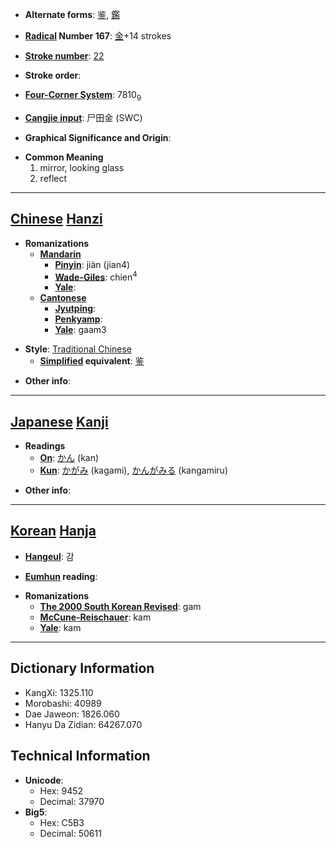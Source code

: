 * '''Alternate forms''': [[鉴]], [[鑑]]

* '''[[Wiktionary:Chinese radical index| Radical]] Number 167''': [[Wiktionary:Chinese radical index 金|金]]+14 strokes

* '''[[Wiktionary:Chinese total strokes index|Stroke number]]''': [[Wiktionary:Chinese total strokes index 22|22]]

* '''Stroke order''': 

* '''[[Wiktionary:Chinese four corner index|Four-Corner System]]''': 7810<sub>9</sub>

* '''[[Wiktionary:Chinese Cangjie index|Cangjie input]]''': 尸田金 (SWC)

* '''Graphical Significance and Origin''': 

* '''Common Meaning'''
*#mirror, looking glass
*# reflect


----

== [[Chinese]] [[Hanzi]] ==

* '''Romanizations'''
** '''[[Mandarin]]'''
*** '''[[Pinyin]]''': jiàn (jian4)
*** '''[[Wade-Giles]]''': chien<sup>4</sup>
*** '''[[Yale]]''': 
** '''[[Cantonese]]'''
*** '''[[Jyutping]]''':
*** '''[[Penkyamp]]''': 
*** '''[[Yale]]''': gaam3

* '''Style''': [[Traditional Chinese]] 
** '''[[Simplified Chinese|Simplified]] equivalent''': [[鉴]]

* '''Other info''': 

----

== [[Japanese]] [[Kanji]] ==

* '''Readings'''
** '''[[On]]''': [[かん]] (kan)
** '''[[Kun]]''': [[かがみ]] (kagami), [[かんがみる]] (kangamiru)

* '''Other info''':  

----

== [[Korean]] [[Hanja]] ==

* '''[[Hangeul]]''': 감

* '''[[Eumhun]] reading''': 

* '''Romanizations'''
** '''[[The 2000 South Korean Revised Romanization|The 2000 South Korean Revised]]''': gam
** '''[[McCune-Reischauer]]''': kam
** '''[[Yale]]''': kam

----

== Dictionary Information ==

* KangXi: 1325.110
* Morobashi: 40989
* Dae Jaweon: 1826.060
* Hanyu Da Zidian: 64267.070

== Technical Information ==

* '''Unicode''':
** Hex: 9452
** Decimal: 37970
* '''Big5''':
** Hex: C5B3
** Decimal: 50611